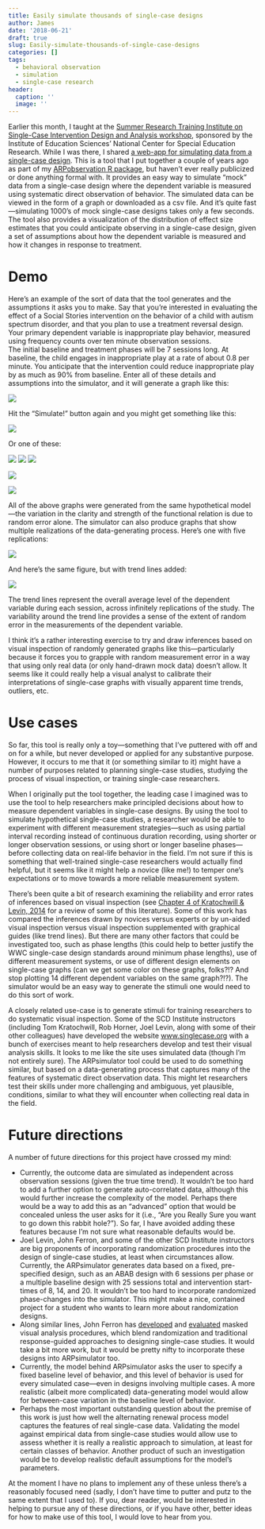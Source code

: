 ```yaml
---
title: Easily simulate thousands of single-case designs
author: James
date: '2018-06-21'
draft: true
slug: Easily-simulate-thousands-of-single-case-designs
categories: []
tags:
  - behavioral observation
  - simulation
  - single-case research
header:
  caption: ''
  image: ''
---
```


Earlier this month, I taught at the [Summer Research Training Institute on Single-Case Intervention Design and Analysis workshop](https://scdinstitute2018.com/), sponsored by the Institute of Education Sciences' National Center for Special Education Research. 
While I was there, I shared [a web-app for simulating data from a single-case design](https://jepusto.shinyapps.io/ARPsimulator/). 
This is a tool that I put together a couple of years ago as part of my [ARPobservation R package](/software/arpobservation/), but haven't ever really publicized or done anything formal with.
It provides an easy way to simulate "mock" data from a single-case design where the dependent variable is measured using systematic direct observation of behavior.
The simulated data can be viewed in the form of a graph or downloaded as a csv file.
And it's quite fast---simulating 1000's of mock single-case designs takes only a few seconds.
The tool also provides a visualization of the distribution of effect size estimates that you could anticipate observing in a single-case design, given a set of assumptions about how the dependent variable is measured and how it changes in response to treatment. 

# Demo

Here's an example of the sort of data that the tool generates and the assumptions it asks you to make. 
Say that you're interested in evaluating the effect of a Social Stories intervention on the behavior of a child with autism spectrum disorder, and that you plan to use a treatment reversal design.
Your primary dependent variable is inappropriate play behavior, measured using frequency counts over ten minute observation sessions.  
The initial baseline and treatment phases will be 7 sessions long.
At baseline, the child engages in inappropriate play at a rate of about 0.8 per minute. 
You anticipate that the intervention could reduce inappropriate play by as much as 90% from baseline. 
Enter all of these details and assumptions into the simulator, and it will generate a graph like this:

![](/img/Crozier-Tincani-simulated-data-A.png)

Hit the "Simulate!" button again and you might get something like this:

![](/img/Crozier-Tincani-simulated-data-B.png)

Or one of these:

![](/img/Crozier-Tincani-simulated-data-C.png)
![](/img/Crozier-Tincani-simulated-data-A.png)
![](/img/Crozier-Tincani-simulated-data-A.png)

![](/img/Crozier-Tincani-simulated-data-D.png)

![](/img/Crozier-Tincani-simulated-data-E.png)

All of the above graphs were generated from the same hypothetical model---the variation in the  clarity and strength of the functional relation is due to random error alone. 
The simulator can also produce graphs that show multiple realizations of the data-generating process. Here's one with five replications:

![](/img/Crozier-Tincani-simulated-data-5.png)

And here's the same figure, but with trend lines added:

![](/img/Crozier-Tincani-simulated-data-trend.png)

The trend lines represent the overall average level of the dependent variable during each session, across infinitely replications of the study.
The variability around the trend line provides a sense of the extent of random error in the measurements of the dependent variable. 

I think it's a rather interesting exercise to try and draw inferences based on visual inspection of randomly generated graphs like this---particularly because it forces you to grapple with random measurement error in a way that using only real data (or only hand-drawn mock data) doesn't allow.
It seems like it could really help a visual analyst to calibrate their interpretations of single-case graphs with visually apparent time trends, outliers, etc.

# Use cases

So far, this tool is really only a toy---something that I've puttered with off and on for a while, but never developed or applied for any substantive purpose.
However, it occurs to me that it (or something similar to it) might have a number of purposes related to planning single-case studies, studying the process of visual inspection, or training single-case researchers. 

When I originally put the tool together, the leading case I imagined was to use the tool to help researchers make principled decisions about how to measure dependent variables in single-case designs. 
By using the tool to simulate hypothetical single-case studies, a researcher would be able to experiment with different measurement strategies---such as using partial interval recording instead of continuous duration recording, using shorter or longer observation sessions, or using short or longer baseline phases---before collecting data on real-life behavior in the field. 
I'm not sure if this is something that well-trained single-case researchers would actually find helpful, but it seems like it might help a novice (like me!) to temper one's expectations or to move towards a more reliable measurement system. 

There's been quite a bit of research examining the reliability and error rates of inferences based on visual inspection (see [Chapter 4 of Kratochwill & Levin, 2014](http://dx.doi.org/10.1037/14376-004) for a review of some of this literature). 
Some of this work has compared the inferences drawn by novices versus experts or by un-aided visual inspection versus visual inspection supplemented with graphical guides (like trend lines).
But there are many other factors that could be investigated too, such as phase lengths (this could help to better justify the WWC single-case design standards around minimum phase lengths), use of different measurement systems, or use of different design elements on single-case graphs (can we get some color on these graphs, folks?!? And stop plotting 14 different dependent variables on the same graph?!?). 
The simulator would be an easy way to generate the stimuli one would need to do this sort of work. 

A closely related use-case is to generate stimuli for training researchers to do systematic visual inspection. 
Some of the SCD Institute instructors (including Tom Kratochwill, Rob Horner, Joel Levin, along with some of their other colleagues) have developed the website [www.singlecase.org](http://www.singlecase.org) with a bunch of exercises meant to help researchers develop and test their visual analysis skills. 
It looks to me like the site uses simulated data (though I'm not entirely sure). 
The ARPsimulator tool could be used to do something similar, but based on a data-generating process that captures many of the features of systematic direct observation data.
This might let researchers test their skills under more challenging and ambiguous, yet plausible, conditions, similar to what they will encounter when collecting real data in the field.

# Future directions

A number of future directions for this project have crossed my mind:

* Currently, the outcome data are simulated as independent across observation sessions (given the true time trend). It wouldn't be too hard to add a further option to generate auto-correlated data, although this would further increase the complexity of the model. Perhaps there would be a way to add this as an "advanced" option that would be concealed unless the user asks for it (i.e., "Are you Really Sure you want to go down this rabbit hole?"). So far, I have avoided adding these features because I'm not sure what reasonable defaults would be.
* Joel Levin, John Ferron, and some of the other SCD Institute instructors are big proponents of incorporating  randomization procedures into the design of single-case studies, at least when circumstances allow. Currently, the ARPsimulator generates data based on a fixed, pre-specified design, such as an ABAB design with 6 sessions per phase or a multiple baseline design with 25 sessions total and intervention start-times of 8, 14, and 20. It wouldn't be too hard to incorporate randomized phase-changes into the simulator. This might make a nice, contained project for a student who wants to learn more about randomization designs.
* Along similar lines, John Ferron has [developed](https://www.tandfonline.com/doi/abs/10.3200/JEXE.75.1.66-81) and [evaluated](https://doi.org/10.1002/jaba.410) masked visual analysis procedures, which blend randomization and traditional response-guided approaches to designing single-case studies. It would take a bit more work, but it would be pretty nifty to incorporate these designs into ARPsimulator too. 
* Currently, the model behind ARPsimulator asks the user to specify a fixed baseline level of behavior, and this level of behavior is used for every simulated case---even in designs involving multiple cases. A more realistic (albeit more complicated) data-generating model would allow for between-case variation in the baseline level of behavior.
* Perhaps the most important outstanding question about the premise of this work is just how well the alternating renewal process model captures the features of real single-case data. Validating the model against empirical data from single-case studies would allow use to assess whether it is really a realistic approach to simulation, at least for certain classes of behavior. Another product of such an investigation would be to develop realistic default assumptions for the model's parameters. 

At the moment I have no plans to implement any of these unless there's a reasonably focused need (sadly, I don't have time to putter and putz to the same extent that I used to).
If you, dear reader, would be interested in helping to pursue any of these directions, or if you have other, better ideas for how to make use of this tool, I would love to hear from you.
